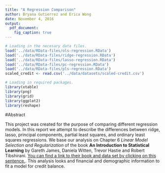 ```yaml
---
title: "A Regression Comparison"
author: Bryana Gutierrez and Erica Wong
date: November 4, 2016
output: 
  pdf_document:
    fig_caption: true
---
```

```r
# Loading in the necesary data files. 
load('../data/RData-files/ols-regression.RData')
load('../data/RData-files/ridge-regression.RData')
load('../data/RData-files/lasso-regression.RData')
load('../data/RData-files/pc-regression.RData')
load('../data/RData-files/pls-regression.RData')
scaled_credit <- read.csv('../data/datasets/scaled-credit.csv')

# Loading in required packages.
library(xtable)
library(png)
library(grid)
library(ggplot2)
library(reshape)
```
#Abstract

This project was created for the purpose of comparing different regression models. In this report we attempt to describe the differences between ridge, lasso, principal components, partial least squares, and ordinary least squares regressions. We base our analysis on Chapter 6 *Linear Model Selection and Regularization* of the book **An Introduction to Statistical Learning** by Gareth James, Daniela Witten, Trevor Hastie and Robert Tibshirani. [You can find a link to their book and data set by clicking on this sentence.](http://www-bcf.usc.edu/~gareth/ISL/). This analysis looks and financial and demographic information to fit a model for credit balance. 

